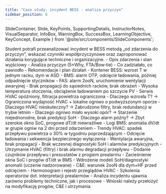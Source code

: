 ```yaml
---
title: "Case study: incydent BESS - analiza przyczyn"
sidebar_position: 6
---
```


  SlideContainer, 
  Slide, 
  KeyPoints, 
  SupportingDetails, 
  InstructorNotes,
  VisualSeparator,
  InfoBox,
  WarningBox,
  SuccessBox,
  LearningObjective,
  KeyConcept,
  Example
} from '@site/src/components/SlideComponents';

<SlideContainer>

<Slide title="🎯 Cel sekcji: Analiza przypadku" type="info">

<LearningObjective>
Student potrafi przeanalizować incydent w BESS metodą „od zdarzenia do przyczyn”, wskazać czynniki współprzyczynowe oraz zaproponować działania korygujące techniczne i organizacyjne.
</LearningObjective>

<KeyPoints title="📋 Zakres">
- Opis zdarzenia i stan wyjściowy
- Analiza przyczyn (5×Why, FTA/Bow‑tie)
- Co zadziałało, co zawiodło
- Rekomendacje i plan działań
</KeyPoints>

</Slide>

<VisualSeparator type="default" />

<Slide title="📖 Opis incydentu (przykład syntetyczny)" type="warning">

<KeyPoints title="🧾 Zdarzenie">
- Kontener BESS: wzrost T w jednym racku, dym w ASD
- BMS: alarm OTP, odcięcie ładowania, później odpadnięcie styczników
- FAS: alarm 2ooN, uruchomienie wentylacji awaryjnej
- Brak propagacji do sąsiednich racków, brak obrażeń
</KeyPoints>

<SupportingDetails title="📅 Warunki i tło">
- Wysoka temperatura otoczenia, obciążenie ładowaniem po szczycie PV
- Serwis HVAC opóźniony, filtracja powietrza ograniczona
</SupportingDetails>

</Slide>

<VisualSeparator type="technical" />

<Slide title="🔎 Analiza przyczyn" type="info">

<KeyPoints title="5×Why + FTA">
- Dlaczego wzrosła T? → Ograniczona wydajność HVAC + lokalne ogniwo o podwyższonym oporze
- Dlaczego HVAC nieskuteczny? → Zabrudzone filtry, brak redundancji w trybie letnim
- Dlaczego ogniwo miało wysoki opór? → Starzenie niejednorodne, brak predykcji SoH
- Dlaczego alarm późny? → Zbyt szerokie okno SoC, progowe dT/dt niewrażliwe
</KeyPoints>

<SupportingDetails title="📈 Wnioski z danych">
- Logi BMS: anomalia dV/dt w grupie ogniw na 2 dni przed zdarzeniem
- Trendy HVAC: spadek przepływu powietrza o 30% w tygodniu poprzedzającym
</SupportingDetails>

</Slide>

<VisualSeparator type="default" />

<Slide title="🧰 Co zadziałało / co zawiodło" type="tip">

<KeyPoints title="✅ Zadziałało">
- Odcięcie ładowania i sekwencja bezpiecznego wyłączenia
- Wentylacja awaryjna, brak propagacji
</KeyPoints>

<KeyPoints title="❌ Zawiodło">
- Brak wczesnej diagnostyki SoH i alarmów predykcyjnych
- Utrzymanie HVAC (filtry) i brak alarmu degradacji przepływu
</KeyPoints>

</Slide>

<VisualSeparator type="technical" />

<Slide title="🛡️ Rekomendacje" type="success">

<KeyPoints title="🔧 Techniczne">
- Dodanie czujników przepływu i presostatów z progiem prealarmu
- Zacieśnienie okna SoC i progów dT/dt w BMS
- Wdrożenie modeli SoH/diagnostyki anomalii (uczenie nadzorowane)
- C&E: warunek 2ooN dla dym+HF przed odcięciem
</KeyPoints>

<SupportingDetails title="👥 Organizacyjne">
- Harmonogram i rejestr przeglądów HVAC
- Szkolenia operatorów dot. interpretacji prealarmów
</SupportingDetails>

</Slide>

<VisualSeparator type="energy" />

<Slide title="✅ Podsumowanie" type="tip">

<KeyPoints title="Kluczowe wnioski">
- Analiza incydentu ujawnia zarówno problemy techniczne, jak i procesowe
- Wnioski należy przełożyć na modyfikację progów, C&E i utrzymania
</KeyPoints>

</Slide>

</SlideContainer>
